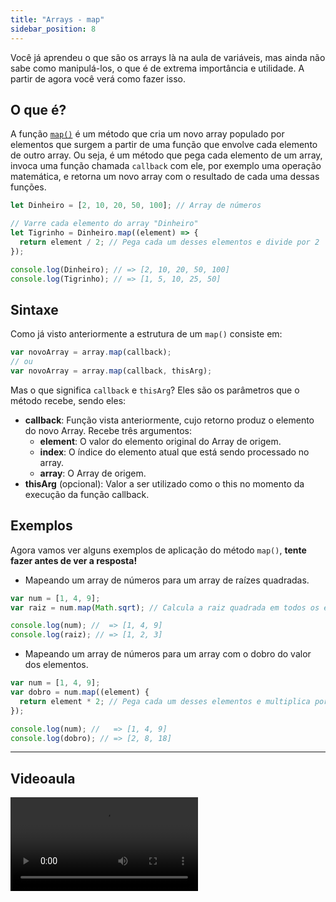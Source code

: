 ```yaml
---
title: "Arrays - map"
sidebar_position: 8
---
```


Você já aprendeu o que são os arrays là na aula de variáveis, mas ainda não sabe como manipulá-los, o que é de extrema importância e utilidade. A partir de agora você verá como fazer isso.

## O que é?

A função [`map()`](https://developer.mozilla.org/en-US/docs/Web/JavaScript/Reference/Global_Objects/Array/map) é um método que cria um novo array populado por elementos que surgem a partir de uma função que envolve cada elemento de outro array. Ou seja, é um método que pega cada elemento de um array, invoca uma função chamada `callback` com ele, por exemplo uma operação matemática, e retorna um novo array com o resultado de cada uma dessas funções.

```js
let Dinheiro = [2, 10, 20, 50, 100]; // Array de números

// Varre cada elemento do array "Dinheiro"
let Tigrinho = Dinheiro.map((element) => {
  return element / 2; // Pega cada um desses elementos e divide por 2
});

console.log(Dinheiro); // => [2, 10, 20, 50, 100]
console.log(Tigrinho); // => [1, 5, 10, 25, 50]
```

## Sintaxe

Como já visto anteriormente a estrutura de um `map()` consiste em:

```js
var novoArray = array.map(callback);
// ou
var novoArray = array.map(callback, thisArg);
```

Mas o que significa `callback` e `thisArg`? Eles são os parâmetros que o método recebe, sendo eles:

- **callback**: Função vista anteriormente, cujo retorno produz o elemento do novo Array. Recebe três argumentos:
  - **element**: O valor do elemento original do Array de origem.
  - **index**: O índice do elemento atual que está sendo processado no array.
  - **array**: O Array de origem.
- **thisArg** (opcional): Valor a ser utilizado como o this no momento da execução da função callback.

## Exemplos

Agora vamos ver alguns exemplos de aplicação do método `map()`, **tente fazer antes de ver a resposta!**

- Mapeando um array de números para um array de raízes quadradas.

```js
var num = [1, 4, 9];
var raiz = num.map(Math.sqrt); // Calcula a raiz quadrada em todos os elementos dos array

console.log(num); //  => [1, 4, 9]
console.log(raiz); // => [1, 2, 3]
```

- Mapeando um array de números para um array com o dobro do valor dos elementos.

```js
var num = [1, 4, 9];
var dobro = num.map((element) {
  return element * 2; // Pega cada um desses elementos e multiplica por 2
});

console.log(num); //   => [1, 4, 9]
console.log(dobro); // => [2, 8, 18]
```

---

## Videoaula

<video src="https://www.youtube.com/embed/FLi1Y1I1gak?list=PLc77ERAwzB_0-C3oGJm0y-HPBf2dWS7UL" />

---


## Quiz

As questões abaixo fazem menção ao que você aprendeu no conteúdo escrito e o vídeo sobre `map()` em JS.

<Quiz
  question="1. O que a função `map()` faz em um array?"
  answers={[
    "Remove elementos duplicados.",
    "Muda cada elemento do mesmo array com os resultados de uma função aplicada a cada um deles.",
    "Ordena os elementos do array em ordem crescente.",
    "Filtra elementos baseados em uma condição.",
    "Cria um novo array com os resultados de uma função aplicada a cada elemento do array original.",
  ]}
  correctIndex={4}
/>

<Quiz
  question="2. O que acontece com o array original após aplicar `map()`?"
  answers={[
    "Ele é modificado.",
    "Ele permanece o mesmo.",
    "Ele é apagado.",
    "Ele é duplicado.",
    "Ele é ordenado.",
  ]}
  correctIndex={1}
/>

```js
let array = [1, 2, 3];
let resultado = array.map((element, index) => {
  return element + index;
});
console.log("array:", array, "resultado:", resultado);
```

<Quiz
  question="3. Qual é a saída do código acima?"
  answers={[
    "array: [ 1, 2, 3 ] resultado: [ 1, 3, 5 ]",
    "array: [2, 4, 6] resultado: [1, 3, 6]",
    "array: [1, 2, 3, 4] resultado: [1, 3, 6]",
    "array: [1, 3, 5] resultado: [2, 4, 6]",
    "array: [1, 3, 6] resultado: [1, 2, 3, 4]",
  ]}
  correctIndex={0}
/>
